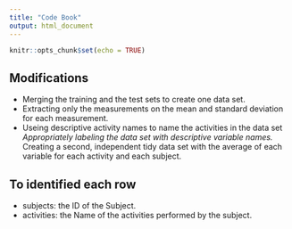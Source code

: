 ---
title: "Code Book"
output: html_document
---

```{r setup, include=FALSE}
knitr::opts_chunk$set(echo = TRUE)
```

## Modifications
* Merging the training and the test sets to create one data set.
* Extracting only the measurements on the mean and standard deviation for each measurement.
* Useing descriptive activity names to name the activities in the data set
*Appropriately labeling the data set with descriptive variable names.
*Creating a second, independent tidy data set with the average of each variable for each activity and each subject.

## To identified each row
* subjects: the ID of the Subject.
* activities: the Name of the activities performed by the subject.